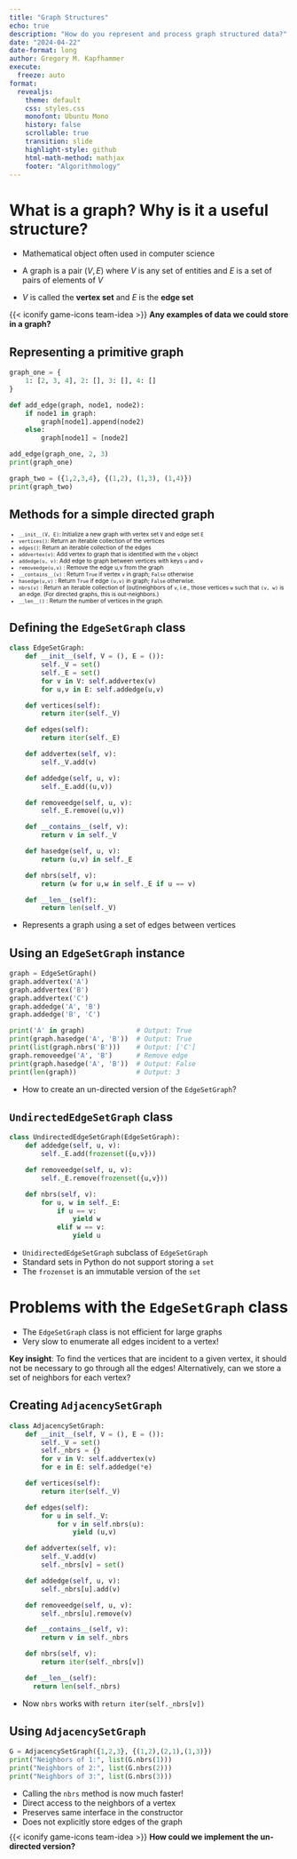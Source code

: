 ```yaml
---
title: "Graph Structures"
echo: true
description: "How do you represent and process graph structured data?"
date: "2024-04-22"
date-format: long
author: Gregory M. Kapfhammer
execute:
  freeze: auto
format:
  revealjs:
    theme: default
    css: styles.css
    monofont: Ubuntu Mono
    history: false
    scrollable: true
    transition: slide
    highlight-style: github
    html-math-method: mathjax
    footer: "Algorithmology"
---
```


# What is a graph? Why is it a useful structure?

::: incremental

- Mathematical object often used in computer science

- A graph is a pair $(V, E)$ where $V$ is any set of entities and $E$ is a set
of pairs of elements of $V$ 

- $V$ is called the **vertex set** and $E$ is the **edge set**

:::

::: {.fragment .fade}

{{< iconify game-icons team-idea >}} **Any examples of data we could store in a graph?**

:::

## Representing a primitive graph

```python
graph_one = {
    1: [2, 3, 4], 2: [], 3: [], 4: []
}

def add_edge(graph, node1, node2):
    if node1 in graph:
        graph[node1].append(node2)
    else:
        graph[node1] = [node2]

add_edge(graph_one, 2, 3)
print(graph_one)
```

<p class="codespacer">

```python
graph_two = ({1,2,3,4}, {(1,2), (1,3), (1,4)})
print(graph_two)
```

## Methods for a simple directed graph

::: {.fragment .fade-up .boxed-content style="margin-top: 0em; font-size: 0.725em;"}

  - `__init__(V, E)`: Initialize a new graph with vertex set `V` and edge set `E`
  - `vertices()`: Return an iterable collection of the vertices
  - `edges()`: Return an iterable collection of the edges
  - `addvertex(v)`: Add vertex to graph that is identified with the `v` object
  - `addedge(u, v)`: Add edge to graph between vertices with keys `u` and `v`
  - `removeedge(u,v)` : Remove the edge u,v from the graph
  - `__contains__(v)` : Return `True` if vertex `v` in graph; `False` otherwise
  - `hasedge(u,v)` : Return `True` if edge `(u,v)` in graph; `False` otherwise.
  - `nbrs(v)` : Return an iterable collection of (out)neighbors of `v`,
  i.e., those vertices `w` such that `(v, w)` is an edge. (For directed
  graphs, this is out-neighbors.)
  - `__len__()` : Return the number of vertices in the graph.

:::

## Defining the `EdgeSetGraph` class

```python
class EdgeSetGraph:
    def __init__(self, V = (), E = ()):
        self._V = set()
        self._E = set()
        for v in V: self.addvertex(v)
        for u,v in E: self.addedge(u,v)

    def vertices(self):
        return iter(self._V)

    def edges(self):
        return iter(self._E)

    def addvertex(self, v):
        self._V.add(v)

    def addedge(self, u, v):
        self._E.add((u,v))

    def removeedge(self, u, v):
        self._E.remove((u,v))

    def __contains__(self, v):
        return v in self._V

    def hasedge(self, u, v):
        return (u,v) in self._E

    def nbrs(self, v):
        return (w for u,w in self._E if u == v)

    def __len__(self):
        return len(self._V)
```

::: incremental

- Represents a graph using a set of edges between vertices

:::

## Using an `EdgeSetGraph` instance

```python
graph = EdgeSetGraph()
graph.addvertex('A')
graph.addvertex('B')
graph.addvertex('C')
graph.addedge('A', 'B')
graph.addedge('B', 'C')

print('A' in graph)             # Output: True
print(graph.hasedge('A', 'B'))  # Output: True
print(list(graph.nbrs('B')))    # Output: ['C']
graph.removeedge('A', 'B')      # Remove edge
print(graph.hasedge('A', 'B'))  # Output: False
print(len(graph))               # Output: 3
```

::: incremental

- How to create an un-directed version of the `EdgeSetGraph`?

:::

## `UndirectedEdgeSetGraph` class

```python
class UndirectedEdgeSetGraph(EdgeSetGraph):
    def addedge(self, u, v):
        self._E.add(frozenset({u,v}))

    def removeedge(self, u, v):
        self._E.remove(frozenset({u,v}))

    def nbrs(self, v):
        for u, w in self._E:
            if u == v:
                yield w
            elif w == v:
                yield u
```

::: fragment

- `UnidirectedEdgeSetGraph` subclass of `EdgeSetGraph`
- Standard sets in Python do not support storing a `set`
- The `frozenset` is an immutable version of the `set`

:::

# Problems with the `EdgeSetGraph` class

- The `EdgeSetGraph` class is not efficient for large graphs
- Very slow to enumerate all edges incident to a vertex!

::: {.fragment .fade-up .boxed-content style="margin-top: 0em; font-size: 1em;"}

**Key insight**: To find the vertices that are incident to a given vertex, it
should not be necessary to go through all the edges! Alternatively, can we
store a set of neighbors for each vertex?

:::

## Creating `AdjacencySetGraph`

```python
class AdjacencySetGraph:
    def __init__(self, V = (), E = ()):
        self._V = set()
        self._nbrs = {}
        for v in V: self.addvertex(v)
        for e in E: self.addedge(*e)

    def vertices(self):
        return iter(self._V)

    def edges(self):
        for u in self._V:
            for v in self.nbrs(u):
                yield (u,v)

    def addvertex(self, v):
        self._V.add(v)
        self._nbrs[v] = set()

    def addedge(self, u, v):
        self._nbrs[u].add(v)

    def removeedge(self, u, v):
        self._nbrs[u].remove(v)

    def __contains__(self, v):
        return v in self._nbrs

    def nbrs(self, v):
        return iter(self._nbrs[v])

    def __len__(self):
      return len(self._nbrs)
```

::: fragment

- Now `nbrs` works with `return iter(self._nbrs[v])` 

:::

## Using `AdjacencySetGraph`

```python
G = AdjacencySetGraph({1,2,3}, {(1,2),(2,1),(1,3)})
print("Neighbors of 1:", list(G.nbrs(1)))
print("Neighbors of 2:", list(G.nbrs(2)))
print("Neighbors of 3:", list(G.nbrs(3)))
```

::: fragment

- Calling the `nbrs` method is now much faster!
- Direct access to the neighbors of a vertex
- Preserves same interface in the constructor
- Does not explicitly store edges of the graph

:::

::: {.fragment .fade style="margin-top: -.25em; font-size: 1em;"}

{{< iconify game-icons team-idea >}} **How could we implement the un-directed version?**

:::
